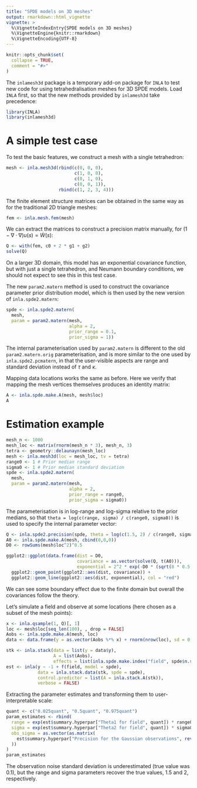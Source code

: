 ```yaml
---
title: "SPDE models on 3D meshes"
output: rmarkdown::html_vignette
vignette: >
  %\VignetteIndexEntry{SPDE models on 3D meshes}
  %\VignetteEngine{knitr::rmarkdown}
  %\VignetteEncoding{UTF-8}
---
```


```r
knitr::opts_chunk$set(
  collapse = TRUE,
  comment = "#>"
)
```

The `inlamesh3d` package is a temporary add-on package for `INLA` to test new
code for using tetrahedralisation meshes for 3D SPDE models. Load `INLA` first,
so that the new methods provided by `inlamesh3d` take precedence:

```r
library(INLA)
library(inlamesh3d)
```

# A simple test case

To test the basic features, we construct a mesh with a single tetrahedron:
```r
mesh <- inla.mesh3d(rbind(c(0, 0, 0),
                          c(1, 0, 0),
                          c(0, 1, 0),
                          c(0, 0, 1)),
                    rbind(c(1, 2, 3, 4)))
```
The finite element structure matrices can be obtained in the same way as for
the traditional 2D triangle meshes:
```r
fem <- inla.mesh.fem(mesh)
```

We can extract the matrices to construct a precision matrix manually, for
$(1-\nabla\cdot\nabla)u(s)=\dot{W}(s)$:
```r
Q <- with(fem, c0 + 2 * g1 + g2)
solve(Q)
```
On a larger 3D domain, this model has an exponential covariance function, but
with just a single tetrahedron, and Neumann boundary conditions, we should not
expect to see this in this test case.

The new `param2.matern` method is used to construct the covariance parameter
prior distribution model, which is then used by the new version of
`inla.spde2.matern`:
```r
spde <- inla.spde2.matern(
  mesh,
  param = param2.matern(mesh,
                        alpha = 2,
                        prior_range = 0.1,
                        prior_sigma = 1))
```
The internal parameterisation used by `param2.matern` is different to the old
`param2.matern.orig` parameterisation, and is more similar to the one used by
`inla.spde2.pcmatern`, in that the user-visible aspects are range and standard
deviation instead of $\tau$ and $\kappa$.

Mapping data locations works the same as before. Here we verify that mapping the mesh vertices themselves produces an identity matrix:
```r
A <- inla.spde.make.A(mesh, mesh$loc)
A
```

# Estimation example

```r
mesh_n <- 1000
mesh_loc <- matrix(rnorm(mesh_n * 3), mesh_n, 3)
tetra <- geometry::delaunayn(mesh_loc)
mesh <- inla.mesh3d(loc = mesh_loc, tv = tetra)
range0 <- 1 # Prior median range
sigma0 <- 1 # Prior median standard deviation
spde <- inla.spde2.matern(
  mesh,
  param = param2.matern(mesh,
                        alpha = 2,
                        prior_range = range0,
                        prior_sigma = sigma0))
```

The parameterisation is in log-range and log-sigma relative to the prior medians, so that
`theta = log(c(range, sigma) / c(range0, sigma0))` is used to specify the internal parameter vector:
```r
Q <- inla.spde2.precision(spde, theta = log(c(1.5, 2) / c(range0, sigma0)))
A0 <- inla.spde.make.A(mesh, cbind(0,0,0))
D0 <- rowSums(mesh$loc^2)^0.5

ggplot2::ggplot(data.frame(dist = D0,
                           covariance = as.vector(solve(Q, t(A0))),
                           exponential = 2^2 * exp(-D0 * (sqrt(8 * 0.5) / 1.5)))) +
  ggplot2::geom_point(ggplot2::aes(dist, covariance)) +
  ggplot2::geom_line(ggplot2::aes(dist, exponential), col = "red")
```
We can see some boundary effect due to the finite domain but overall the covariances follow the theory.

Let's simulate a field and observe at some locations (here chosen as a subset of the mesh points):
```r
x <- inla.qsample(1, Q)[, 1]
loc <- mesh$loc[seq_len(100), , drop = FALSE]
Aobs <- inla.spde.make.A(mesh, loc)
data <- data.frame(y = as.vector(Aobs %*% x) + rnorm(nrow(loc), sd = 0.1))
```

```r
stk <- inla.stack(data = list(y = data$y),
                  A = list(Aobs),
                  effects = list(inla.spde.make.index("field", spde$n.spde)))
est <- inla(y ~ -1 + f(field, model = spde),
            data = inla.stack.data(stk, spde = spde),
            control.predictor = list(A = inla.stack.A(stk)),
            verbose = FALSE)
```
Extracting the parameter estimates and transforming them to user-interpretable
scale:
```r
quant <- c("0.025quant", "0.5quant", "0.975quant")
param_estimates <- rbind(
  range = exp(est$summary.hyperpar["Theta1 for field", quant]) * range0,
  sigma = exp(est$summary.hyperpar["Theta2 for field", quant]) * sigma0,
  obs_sigma = as.vector(as.matrix(
    est$summary.hyperpar["Precision for the Gaussian observations", rev(quant)]^-0.5
  ))
)
param_estimates
```
The observation noise standard deviation is underestimated (true value was $0.1$), but the range and sigma parameters recover the true values, $1.5$ and $2$, respectively.
